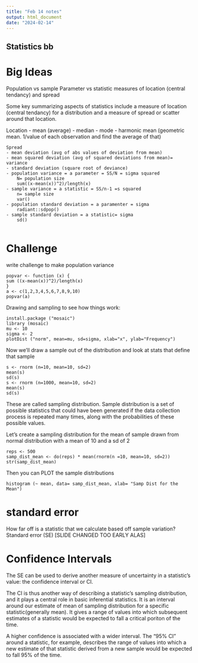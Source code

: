 ```yaml
---
title: "Feb 14 notes"
output: html_document
date: "2024-02-14"
---
```


## Statistics bb

# Big Ideas
  Population vs sample
  Parameter vs statistic
  measures of location (central tendancy) and spread
  
Some key summarizing aspects of statistics include a measure of location (central tendancy) for a distribution and a measure of spread or scatter around that location.

  Location
    - mean (average)
    - median
    - mode
    - harmonic mean (geometric mean. 1/value of each observation and find the average of that)
    
    Spread
    - mean deviation (avg of abs values of deviation from mean)
    - mean squared deviation (avg of squared deviations from mean)= variance
    - standard deviation (square root of deviance)
    - population variance = a parameter = SS/N = sigma squared
        N= population size
        sum((x-mean(x))^2)/length(x)
    - sample variance = a statistic = SS/n-1 =s squared
        n= sample size
        var()
    - population standard deviation = a paramenter = sigma
        radiant::sdpop()
    - sample standard deviation = a statistic= sigma
        sd()
        
# Challenge
write challenge to make population variance
```
popvar <- function (x) {
sum ((x-mean(x))^2)/length(x)
}
a <- c(1,2,3,4,5,6,7,8,9,10)
popvar(a)
```

Drawing and sampling to see how things work:

```
install.package ("mosaic")
library (mosaic)
mu <- 10
sigma <- 2
plotDist ("norm", mean=mu, sd=sigma, xlab="x", ylab="Frequency")
```

Now we'll draw a sample out of the distribution and look at stats that define that sample
```
s <- rnorm (n=10, mean=10, sd=2)
mean(s)
sd(s)
s <- rnorm (n=1000, mean=10, sd=2)
mean(s)
sd(s)
```

These are called sampling distribution. Sample distribution is a set of possible statistics that could have been generated if the data collection process is repeated many times, along with the probabilities of these possible values. 

Let's create a sampling distribution for the mean of sample drawn from normal distribution with a mean of 10 and a sd of 2

```
reps <- 500
samp_dist_mean <- do(reps) * mean(rnorm(n =10, mean=10, sd=2))
str(samp_dist_mean)
```

Then you can PLOT the sample distributions

```
histogram (~ mean, data= samp_dist_mean, xlab= "Samp Dist for the Mean")
```

# standard error
How far off is a statistic that we calculate based off sample variation?
  Standard error (SE) [SLIDE CHANGED TOO EARLY ALAS]
  
# Confidence Intervals
The SE can be used to derive another measure of uncertainty in a statistic's value: the confidence interval or CI.

The CI is thus another way of describing a statistic's sampling distribution, and it plays a central role in basic inferential statistics. It is an interval around our estimate of mean of sampling distribution for a specific statistic(generally mean). It gives a range of values into which subsequent estimates of a statistic would be expected to fall a critical poriton of the time.

A higher confidence is associated with a wider interval. The "95% CI" around a statistic, for example, describes the range of values into which a new estimate of that statistic derived from a new sample would be expected to fall 95% of the time. 